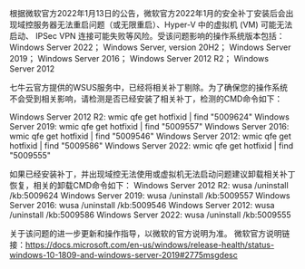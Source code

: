根据微软官方2022年1月13日的公告，微软官方2022年1月的安全补丁安装后会出现域控服务器无法重启问题（或无限重启）、Hyper-V 中的虚拟机 (VM) 可能无法启动、 IPSec VPN 连接可能失败等风险。受该问题影响的操作系统版本包括：
Windows Server 2022；
Windows Server, version 20H2；
Windows Server 2019；
Windows Server 2016；
Windows Server 2012 R2；
Windows Server 2012

七牛云官方提供的WSUS服务中，已经将相关补丁剔除。为了确保您的操作系统不会受到相关影响，请检测是否已经安装了相关补丁，检测的CMD命令如下：

Windows Server 2012 R2: wmic qfe get hotfixid | find "5009624"
Windows Server 2019: wmic qfe get hotfixid | find "5009557"
Windows Server 2016: wmic qfe get hotfixid | find "5009546"
Windows Server 2012: wmic qfe get hotfixid | find "5009586"
Windows Server 2022: wmic qfe get hotfixid | find "5009555"

如果已经安装补丁，并出现域控无法使用或虚拟机无法启动问题建议卸载相关补丁恢复，相关的卸载CMD命令如下：
Windows Server 2012 R2: wusa /uninstall /kb:5009624
Windows Server 2019: wusa /uninstall /kb:5009557
Windows Server 2016: wusa /uninstall /kb:5009546
Windows Server 2012: wusa /uninstall /kb:5009586
Windows Server 2022: wusa /uninstall /kb:5009555

关于该问题的进一步更新和操作指导，以微软的官方说明为准。
微软官方说明链接：https://docs.microsoft.com/en-us/windows/release-health/status-windows-10-1809-and-windows-server-2019#2775msgdesc